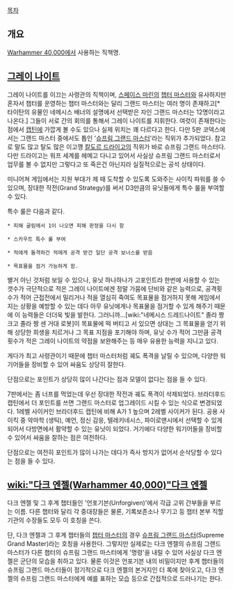 {{{+1 '''Grand Master'''}}}

[[목차]]

== 개요 ==
[[Warhammer 40,000]]에서 사용하는 직책명.

== [[그레이 나이트]] ==
그레이 나이트를 이끄는 사령관의 직책이며, [[스페이스 마린]]의 [[챕터 마스터]]와 유사하지만 혼자서 챕터를 운영하는 챕터 마스터와는 달리 그랜드 마스터는 여러 명이 존재하고[* 타이탄의 유물인 네메시스 배너의 설명에서 선택받은 자인 그랜드 마스터는 12명이라고 나온다.] 그들이 서로 간의 회의를 통해서 그레이 나이트를 지휘한다. 여럿이 존재한다는 점에서 [[캡틴]]에 가깝게 볼 수도 있으나 실제 위치는 꽤 다르다고 한다. 다만 5판 코덱스에서는 그랜드 마스터 중에서도 톱인 '[[슈프림 그랜드 마스터]]'라는 직위가 추가되었다. 참고로 말도 많고 탈도 많은 이고깽 [[칼도르 드라이고]]의 직위가 바로 슈프림 그랜드 마스터다. 다만 드라이고는 워프 세계를 헤메고 다니고 있어서 사실상 슈프림 그랜드 마스터로서 업무를 볼 수 없지만 그렇다고 또 죽은건 아닌지라 실질적으로는 공석 상태이다.

미니어쳐 게임에서는 지원 부대가 제 때 도착할 수 있도록 도와주는 사이킥 파워를 쓸 수 있으며, 장대한 작전(Grand Strategy)를 써서 D3만큼의 유닛들에게 특수 룰을 부여할 수 있다.

특수 룰은 다음과 같다.

 * 피해 굴림에서 1이 나오면 피해 판정을 다시 함

 * 스카우트 특수 룰 부여

 * 적에게 돌격하건 적에게 공격 받건 일단 공격 보너스를 받음

 * 목표물을 점거 가능하게 함.

별거 아닌 것처럼 보일 수 있으나, 유닛 하나하나가 고포인트라 한번에 사용할 수 있는 갯수가 극단적으로 적은 그레이 나이트에겐 정말 가뭄에 단비와 같은 능력으로, 공격횟수가 적어 근접전에서 밀리거나 적을 열심히 죽여도 목표물을 점거하지 못해 게임에서 지는 상황을 예방할 수 있는 데다 아무 유닛에게나 목표물을 점거할 수 있게 해주기 때문에 이 능력들은 더더욱 빛을 발한다. 그러니까...[wiki:"네메시스 드레드나이트" 졸라 짱 크고 졸라 짱 센 거대 로봇]이 목표물에 떡 버티고 서 있으면 상대는 그 목표물을 얻기 위해 상당한 희생을 치르거나 그 목표 지점을 포기해야 하며, 유닛 수가 적어 그만큼 공격 횟수가 적은 그레이 나이트의 약점을 보완해주는 등 매우 유용한 능력을 지니고 있다.

게다가 최고 사령관이기 때문에 챕터 마스터처럼 궤도 폭격을 날릴 수 있으며, 다양한 워기어들을 장비할 수 있어 싸움도 상당히 잘한다.

단점으로는 포인트가 상당히 많이 나간다는 점과 모델이 없다는 점을 들 수 있다.

7판에서는 좀 너프를 먹었는데 우선 장대한 작전과 궤도 폭격이 삭제되었다. 브라더후드 캡틴에서 더 포인트를 쓰면 그랜드 마스터로 업그레이드 시킬 수 있는 식으로 변경되었다. 1레벨 사이커인 브라더후드 캡틴에 비해 A가 1 높으며 2레벨 사이커가 된다. 공용 사이킥 중 악마학 (생틱), 예언, 정신 감응, 텔레키네시스, 파이로맨시에서 선택할 수 있게 되어서 다방면에서 활약할 수 있는 유닛이 되었다. 거기에다 다양한 워기어들을 장비할 수 있어서 싸움을 잘하는 점은 여전하다. 

단점으로는 여전히 포인트가 많이 나가는 데다가 즉사 방지가 없어서 순삭당할 수 있다는 점을 들 수 있다.
== [[wiki:"다크 엔젤(Warhammer 40,000)"다크 엔젤]] ==
다크 엔젤 및 그 후계 챕터들인 '언포기븐(Unforgiven)'에서 각급 고위 간부들을 부르는 이름. 다른 챕터와 달리 각 중대장들은 물론, 기록보존소나 무기고 등 챕터 본부 직할기관의 수장들도 모두 이 호칭을 쓴다. 

단, 다크 엔젤과 그 후계 챕터들의 [[챕터 마스터]]의 경우 [[슈프림 그랜드 마스터]](Supreme Grand Master)라는 호칭을 사용한다. 그렇지만 실제로는 다크 엔젤의 슈프림 그랜드 마스터가 다른 챕터의 슈프림 그랜드 마스터에게 '명령'을 내릴 수 있어 사실상 다크 엔젤은 군단의 모습을 취하고 있다. 물론 이것은 언포기븐 내의 비밀이지만 후계 챕터들의 슈프림 그랜드 마스터들이 정기적으로 다크 엔젤의 본거지인 더 록에 찾아오고, 다크 엔젤의 슈프림 그랜드 마스터에게 예를 표하는 모습 등으로 간접적으로 드러나기는 한다. 
